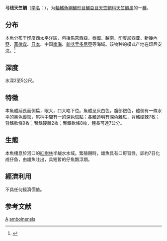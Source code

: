 {{Speciesbox 
| genus = Apogon
| species = amboinensis
| status = NE
| authority = Bleeker, 1853
| synonyms = 
}}
'''弓线天竺鲷'''（[[学名|学名]]：{{lang|la|''Apogon amboinensis''}}），为[[輻鰭魚綱|輻鰭魚綱]][[鱸形目|鱸形目]][[鱸亞目|鱸亞目]][[天竺鲷科|天竺鲷科]][[天竺鲷属|天竺鲷属]]的一[[種|種]]。

==分布==
本魚分布于[[印度|印度]]西[[太平洋|太平洋]]區，包括[[馬來西亞|馬來西亞]]、[[泰國|泰國]]、[[越南|越南]]、[[印度尼西亚|印度尼西亚]]、[[新幾內亞|新幾內亞]]、[[菲律宾|菲律宾]]、[[日本|日本]]、中国[[南海|南海]]、[[新喀里多尼亞|新喀里多尼亞]]等海域。该物种的模式产地在印尼安汶。<ref name='id7191'>{{cite web| url =http://www.bioinfo.cn/db05/BjdwSpecies.php?action=view&id=7191| title =弓线天竺鲷| work =中国动物物种编目数据库| publisher =中国科学院微生物研究所| author =中国科学院动物研究所| accessdate =2009-04-16| deadurl =yes| archiveurl =https://web.archive.org/web/20160305004252/http://www.bioinfo.cn/db05/BjdwSpecies.php?action=view&id=7191| archivedate =2016-03-05}}</ref>

==深度==
水深2至5公尺。

==特徵==
本魚體延長而側扁，眼大，口大略下位。魚體呈灰白色，腹部銀色，體側有一條水平的黑色縱紋，尾柄中間有一的深色斑點；各鰭透明有深色雜斑，背鰭硬棘7枚；背鰭軟條9枚；臀鰭硬棘2枚；臀鰭軟條8枚，體長可達7公分。

==生態==
本魚棲息於河口的[[紅樹林|紅樹林]]半鹹水水域。繁殖期時，雄魚具有口孵習性，卵約7日化成仔魚，由雄魚吐出，具短暫的仔魚飄浮期。

==經濟利用==
不具任何經濟價值。

== 参考文献 ==
{{Reflist}}
{{Taxonbar}}

[[Category:1853年描述的魚類|A]]
[[Category:天竺鲷属|amboinensis]]